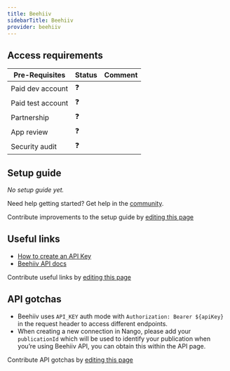 ```yaml
---
title: Beehiiv
sidebarTitle: Beehiiv
provider: beehiiv
---
```




<Overview />
<PreBuiltTooling provider={providers[pageMetadata.provider]} />
<PreBuiltUseCases />

## Access requirements
| Pre-Requisites | Status | Comment|
| - | - | - |
| Paid dev account | ❓ |  |
| Paid test account | ❓ |  |
| Partnership | ❓ | |
| App review | ❓ |  |
| Security audit | ❓ | |


## Setup guide

_No setup guide yet._

<Tip>Need help getting started? Get help in the [community](https://nango.dev/slack).</Tip>

<Note>Contribute improvements to the setup guide by [editing this page](https://github.com/nangohq/nango/tree/master/docs-v2/integrations/all/beehiiv.mdx)</Note>


## Useful links

-   [How to create an API Key](https://developers.beehiiv.com/welcome/create-an-api-key)
-   [Beehiiv API docs](https://developers.beehiiv.com/api-reference/automation-journeys/create)

<Note>Contribute useful links by [editing this page](https://github.com/nangohq/nango/tree/master/docs-v2/integrations/all/beehiiv.mdx)</Note>

## API gotchas

- Beehiiv uses `API_KEY` auth mode with `Authorization: Bearer ${apiKey}` in the request header to access different endpoints.
- When creating a new connection in Nango, please add your `publicationId` which will be used to identify your publication when you’re using Beehiiv API, you can obtain this within the API page.

<Note>Contribute API gotchas by [editing this page](https://github.com/nangohq/nango/tree/master/docs-v2/integrations/all/beehiiv.mdx)</Note>